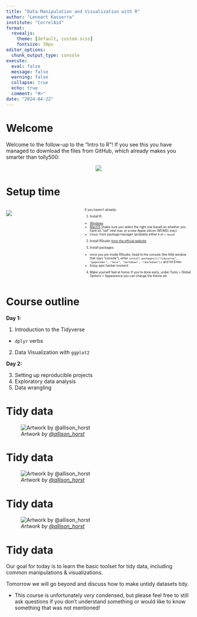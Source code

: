 ```yaml
---
title: "Data Manipulation and Visualization with R"
author: "Lennart Kasserra"
institute: "CorrelAid"
format: 
  revealjs:
    theme: [default, custom.scss]
    fontsize: 30px
editor_options: 
  chunk_output_type: console
execute:
  eval: false
  message: false
  warning: false
  collapse: true
  echo: true
  comment: "#>"
date: "2024-04-22"
---
```


# Welcome

Welcome to the follow-up to the "Intro to R"! If you see this you have managed to download the files from GitHub, which already makes you smarter than tolly500:

<center>
![](../assets/github.jpg)
</center>

# Setup time

:::: {.columns}

::: {.column width="40%"}

![](../assets/50cent_meme.jpg)

:::

::: {.column width="60%"}

::: {style="font-size: 60%;"}

If you haven't already:

1. Install R:
  - [Windows](https://cran.r-project.org/bin/windows/base/)
  - [MacOS](https://cran.r-project.org/bin/macosx/) (make sure you select the right one based on whether you have an "old" intel mac or a new Apple silicon (M1/M2) mac)
  - Linux: from package manager (probably either `R` or `r-base`)

2. Install RStudio [from the official website](https://posit.co/download/rstudio-desktop/)

3. Install packages: 

  - once you are inside RStudio, head to the console (the little window that says "console"), enter `install.packages(c("tidyverse", "gapminder", "here", "markdown", "rmarkdown"))` and hit Enter.
  - Enjoy epic hacker moment
  
4. Make yourself feel at home: If you're done early, under Tools > Global Options > Appearance you can change the theme etc

:::

:::

::::

# Course outline

**Day 1:**

1. Introduction to the Tidyverse
  * `dplyr` verbs
2. Data Visualization with `ggplot2`

**Day 2:**

3. Setting up reproducible projects
4. Exploratory data analysis
5. Data wrangling

# Tidy data

![*Artwork by* [*@allison_horst*](https://twitter.com/allison_horst)](../assets/tidy_data_definition.jpg)

# Tidy data

![*Artwork by* [*@allison_horst*](https://twitter.com/allison_horst)](../assets/tidy_datasets_are_alike.jpg)


# Tidy data

![*Artwork by* [*@allison_horst*](https://twitter.com/allison_horst)](../assets/tidy_vs_untidy.jpg)

# Tidy data

Our goal for today is to learn the basic toolset for tidy data, including common manipulations & visualizations.

Tomorrow we will go beyond and discuss how to make untidy datasets tidy.

* This course is unfortunately *very* condensed, but please feel free to still ask questions if you don't understand something or would like to know something that was not mentioned!